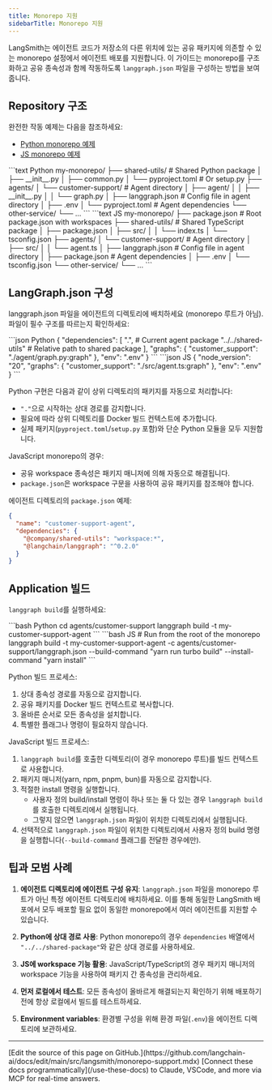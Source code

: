 ```yaml
---
title: Monorepo 지원
sidebarTitle: Monorepo 지원
---
```


LangSmith는 에이전트 코드가 저장소의 다른 위치에 있는 공유 패키지에 의존할 수 있는 monorepo 설정에서 에이전트 배포를 지원합니다. 이 가이드는 monorepo를 구조화하고 공유 종속성과 함께 작동하도록 `langgraph.json` 파일을 구성하는 방법을 보여줍니다.

## Repository 구조

완전한 작동 예제는 다음을 참조하세요:
- [Python monorepo 예제](https://github.com/langchain-ai/python-langraph-monorepo-example)
- [JS monorepo 예제](https://github.com/langchain-ai/js-langgraph-monorepo-example)

<CodeGroup>
```text Python
my-monorepo/
├── shared-utils/           # Shared Python package
│   ├── __init__.py
│   ├── common.py
│   └── pyproject.toml      # Or setup.py
├── agents/
│   └── customer-support/   # Agent directory
│       ├── agent/
│       │   ├── __init__.py
│       │   └── graph.py
│       ├── langgraph.json  # Config file in agent directory
│       ├── .env
│       └── pyproject.toml  # Agent dependencies
└── other-service/
    └── ...
```
```text JS
my-monorepo/
├── package.json            # Root package.json with workspaces
├── shared-utils/           # Shared TypeScript package
│   ├── package.json
│   ├── src/
│   │   └── index.ts
│   └── tsconfig.json
├── agents/
│   └── customer-support/   # Agent directory
│       ├── src/
│       │   └── agent.ts
│       ├── langgraph.json  # Config file in agent directory
│       ├── package.json    # Agent dependencies
│       ├── .env
│       └── tsconfig.json
└── other-service/
    └── ...
```
</CodeGroup>

## LangGraph.json 구성

langgraph.json 파일을 에이전트의 디렉토리에 배치하세요 (monorepo 루트가 아님). 파일이 필수 구조를 따르는지 확인하세요:

<CodeGroup>
```json Python
{
  "dependencies": [
    ".",                    # Current agent package
    "../../shared-utils"    # Relative path to shared package
  ],
  "graphs": {
    "customer_support": "./agent/graph.py:graph"
  },
  "env": ".env"
}
```
```json JS
{
  "node_version": "20",
  "graphs": {
    "customer_support": "./src/agent.ts:graph"
  },
  "env": ".env"
}
```
</CodeGroup>

Python 구현은 다음과 같이 상위 디렉토리의 패키지를 자동으로 처리합니다:
- `"."`으로 시작하는 상대 경로를 감지합니다.
- 필요에 따라 상위 디렉토리를 Docker 빌드 컨텍스트에 추가합니다.
- 실제 패키지(`pyproject.toml`/`setup.py` 포함)와 단순 Python 모듈을 모두 지원합니다.

JavaScript monorepo의 경우:
- 공유 workspace 종속성은 패키지 매니저에 의해 자동으로 해결됩니다.
- `package.json`은 workspace 구문을 사용하여 공유 패키지를 참조해야 합니다.

에이전트 디렉토리의 `package.json` 예제:
```json
{
  "name": "customer-support-agent",
  "dependencies": {
    "@company/shared-utils": "workspace:*",
    "@langchain/langgraph": "^0.2.0"
  }
}
```

## Application 빌드

`langgraph build`를 실행하세요:

<CodeGroup>
```bash Python
cd agents/customer-support
langgraph build -t my-customer-support-agent
```
```bash JS
# Run from the root of the monorepo
langgraph build -t my-customer-support-agent -c agents/customer-support/langgraph.json --build-command "yarn run turbo build" --install-command "yarn install"
```
</CodeGroup>

Python 빌드 프로세스:
1. 상대 종속성 경로를 자동으로 감지합니다.
2. 공유 패키지를 Docker 빌드 컨텍스트로 복사합니다.
3. 올바른 순서로 모든 종속성을 설치합니다.
4. 특별한 플래그나 명령이 필요하지 않습니다.

JavaScript 빌드 프로세스:
1. `langgraph build`를 호출한 디렉토리(이 경우 monorepo 루트)를 빌드 컨텍스트로 사용합니다.
2. 패키지 매니저(yarn, npm, pnpm, bun)를 자동으로 감지합니다.
3. 적절한 install 명령을 실행합니다.
    - 사용자 정의 build/install 명령이 하나 또는 둘 다 있는 경우 `langgraph build`를 호출한 디렉토리에서 실행됩니다.
    - 그렇지 않으면 `langgraph.json` 파일이 위치한 디렉토리에서 실행됩니다.
4. 선택적으로 `langgraph.json` 파일이 위치한 디렉토리에서 사용자 정의 build 명령을 실행합니다(`--build-command` 플래그를 전달한 경우에만).

## 팁과 모범 사례

1. **에이전트 디렉토리에 에이전트 구성 유지**: `langgraph.json` 파일을 monorepo 루트가 아닌 특정 에이전트 디렉토리에 배치하세요. 이를 통해 동일한 LangSmith 배포에서 모두 배포할 필요 없이 동일한 monorepo에서 여러 에이전트를 지원할 수 있습니다.

2. **Python에 상대 경로 사용**: Python monorepo의 경우 `dependencies` 배열에서 `"../../shared-package"`와 같은 상대 경로를 사용하세요.

3. **JS에 workspace 기능 활용**: JavaScript/TypeScript의 경우 패키지 매니저의 workspace 기능을 사용하여 패키지 간 종속성을 관리하세요.

4. **먼저 로컬에서 테스트**: 모든 종속성이 올바르게 해결되는지 확인하기 위해 배포하기 전에 항상 로컬에서 빌드를 테스트하세요.

5. **Environment variables**: 환경별 구성을 위해 환경 파일(`.env`)을 에이전트 디렉토리에 보관하세요.

---

<Callout icon="pen-to-square" iconType="regular">
    [Edit the source of this page on GitHub.](https://github.com/langchain-ai/docs/edit/main/src/langsmith/monorepo-support.mdx)
</Callout>
<Tip icon="terminal" iconType="regular">
    [Connect these docs programmatically](/use-these-docs) to Claude, VSCode, and more via MCP for    real-time answers.
</Tip>

